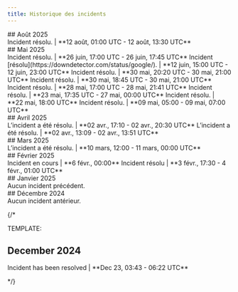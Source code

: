 ```yaml
---
title: Historique des incidents
---
```


<div id="august-2025">
  ## Août 2025
</div>

<Steps>
<Step title="Problèmes du portail développeur" icon="circle-exclamation">
Incident résolu. | **12 août, 01:00 UTC - 12 août, 13:30 UTC**
</Step>
</Steps>

<div id="may-2025">
  ## Mai 2025
</div>

<Steps>
<Step title="Erreurs 500 (certains endpoints de l’API X peuvent être affectés)" icon="circle-exclamation">
Incident résolu. | **26 juin, 17:00 UTC - 26 juin, 17:45 UTC**
</Step>
<Step title="Panne liée à Google - erreurs 503 sur certains endpoints" icon="circle-exclamation">
Incident [résolu](https://downdetector.com/status/google/). | **12 juin, 15:00 UTC - 12 juin, 23:00 UTC**
</Step>
<Step title="Panne générale du site (certains endpoints de l’API X peuvent être affectés)" icon="circle-exclamation">
Incident résolu. | **30 mai, 20:20 UTC - 30 mai, 21:00 UTC**  
</Step>
<Step title="POST /2/media/upload - erreurs 404" icon="circle-exclamation">
Incident résolu. | **30 mai, 18:45 UTC - 30 mai, 21:00 UTC**  
</Step>
<Step title="POST /2/media/upload - erreurs 404" icon="circle-exclamation">
Incident résolu. | **28 mai, 17:00 UTC - 28 mai, 21:41 UTC**  
</Step>
<Step title="Login with X (OAuth)" icon="circle-exclamation">
Incident résolu. | **23 mai, 17:35 UTC - 27 mai, 00:00 UTC**  
</Step>
<Step title="Panne générale du site (certains endpoints de l’API X peuvent être affectés)" icon="circle-exclamation">
Incident résolu. | **22 mai, 18:00 UTC**  
</Step>
<Step title="Panne générale du site (tous les endpoints de l’API X peuvent être affectés)" icon="circle-exclamation">
Incident résolu. | **09 mai, 05:00 - 09 mai, 07:00 UTC**  
</Step>
</Steps>

<div id="april-2025">
  ## Avril 2025
</div>

<Steps>
<Step title="Règles du flux filtré — erreurs 500" icon="circle-exclamation">
L’incident a été résolu. | **02 avr., 17:10 - 02 avr., 20:30 UTC**  
</Step>
<Step title="Panne de l’API Account Activity" icon="circle-exclamation">
L’incident a été résolu. | **02 avr., 13:09 - 02 avr., 13:51 UTC**  
</Step>
</Steps>

<div id="march-2025">
  ## Mars 2025
</div>

<Steps>
<Step title="Panne à l’échelle du site (tous les endpoints de l’API X peuvent être affectés)" icon="circle-exclamation">
L’incident a été résolu. | **10 mars, 12:00 - 11 mars, 00:00 UTC**  
</Step>
</Steps>

<div id="february-2025">
  ## Février 2025
</div>

<Steps>
<Step title="Métadonnées des médias et sous-titres v2 - erreurs 404" icon="circle-exclamation">
Incident en cours | **6 févr., 00:00**  
</Step>
<Step title="Flux filtré v2 - erreurs 503 généralisées" icon="circle-exclamation">
Incident résolu | **3 févr., 17:30 - 4 févr., 01:00 UTC**  
</Step>
</Steps>

<div id="january-2025">
  ## Janvier 2025
</div>

<Steps>
<Step title="Aucun incident" icon="circle-exclamation">
    Aucun incident précédent.
</Step>
</Steps>

<div id="december-2024">
  ## Décembre 2024
</div>

<Steps>
<Step title="Aucun incident" icon="circle-exclamation">
    Aucun incident antérieur.
</Step>
</Steps>

{/*

TEMPLATE:

## December 2024

<Steps>
<Step title="Feed Disruption" icon="circle-exclamation">
Incident has been resolved | **Dec 23, 03:43 - 06:22 UTC**  
</Step>
</Steps>

*/}